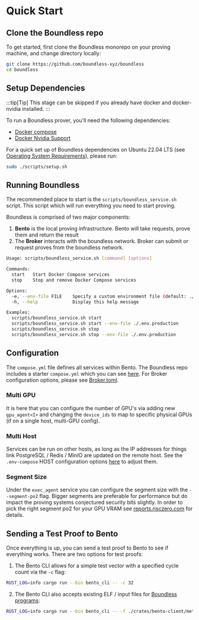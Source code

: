 # Quick Start

## Clone the Boundless repo

To get started, first clone the Boundless monorepo on your proving machine, and change directory locally:

```sh
git clone https://github.com/boundless-xyz/boundless
cd boundless
```

## Setup Dependencies

:::tip[Tip]
This stage can be skipped if you already have docker and docker-nvidia installed.
:::

To run a Boundless prover, you'll need the following dependencies:

* [Docker compose](https://docs.docker.com/compose)
* [Docker Nvidia Support](https://docs.nvidia.com/datacenter/cloud-native/container-toolkit/latest/index.html) 

For a quick set up of Boundless dependencies on Ubuntu 22.04 LTS (see [Operating System Requirements](/prove/requirements#operating-system)), please run:

```sh
sudo ./scripts/setup.sh
```



## Running Boundless

The recommended place to start is the `scripts/boundless_service.sh` script. This script which will run everything you need to start proving. 

Boundless is comprised of two major components:
1. **Bento** is the local proving infrastructure. Bento will take requests, prove them and return the result 
2. The **Broker** interacts with the boundless network. Broker can submit or request proves from the boundless network.


```sh [Terminal]
Usage: scripts/boundless_service.sh [command] [options]

Commands:
  start   Start Docker Compose services
  stop    Stop and remove Docker Compose services

Options:
  -e, --env-file FILE    Specify a custom environment file (default: ./.env-compose)
  -h, --help             Display this help message

Examples:
  scripts/boundless_service.sh start
  scripts/boundless_service.sh start --env-file ./.env.production
  scripts/boundless_service.sh stop
  scripts/boundless_service.sh stop --env-file ./.env.production

```

## Configuration

The `compose.yml` file defines all services within Bento. The Boundless repo includes a starter `compose.yml` which you can see [here](https://github.com/boundless-xyz/boundless/blob/main/compose.yml). For Broker configuration options, please see [Broker.toml](/prove/broker#settings-in-brokertoml).

### Multi GPU

It is here that you can configure the number of GPU's via adding new `gpu_agent<I>` and changing the `device_ids` to map to specific physical GPUs (if on a single host, multi-GPU config).

### Multi Host

Services can be run on other hosts, as long as the IP addresses for things link PostgreSQL / Redis / MinIO are updated on the remote host. See the `.env-compose` HOST configuration options [here](https://github.com/boundless-xyz/boundless/blob/main/.env-compose) to adjust them.

### Segment Size

Under the `exec_agent` service you can configure the segment size with the `--segment-po2` flag. Bigger segments are preferable for performance but do impact the proving systems conjectured security bits slightly. In order to pick the right segment po2 for your GPU VRAM see [reports.risczero.com](https://reports.risczero.com) for details.


## Sending a Test Proof to Bento

Once everything is up, you can send a test proof to Bento to see if everything works. There are two options for test proofs:

1. The Bento CLI allows for a simple test vector with a specified cycle count via the `-c` flag:

```sh [Terminal]
RUST_LOG=info cargo run --bin bento_cli -- -c 32
```

2. The Bento CLI also accepts existing ELF / input files for [Boundless programs](/build/build-a-program):

```sh [Terminal]
RUST_LOG=info cargo run --bin bento_cli -- -f ./crates/bento-client/method_name -i /tmp/input.bin
```